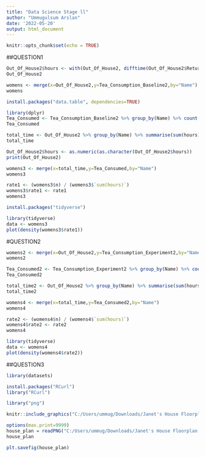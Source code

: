 ---
title: "Data Science Stage ll"
author: "Ummugulsum Arslan"
date: '2022-05-20'
output: html_document
---

```{r setup, include=FALSE}
knitr::opts_chunk$set(echo = TRUE)
```

##QUESTION1
```{r}
Out_Of_House2$hours <- with(Out_Of_House2, difftime(Out_Of_House2$Returned,Out_Of_House2$Left,units="hours") )
Out_Of_House2
```


```{r}
womens <- merge(x=Out_Of_House2,y=Tea_Consumption_Baseline2,by="Name")
womens
```

```{r}
install.packages("data.table", dependencies=TRUE)
```

```{r}
library(dplyr)
Tea_Consumed <- Tea_Consumption_Baseline2 %>% group_by(Name) %>% count()
Tea_Consumed
```


```{r}
total_time <- Out_Of_House2 %>% group_by(Name) %>% summarise(sum(hours))
total_time
```


```{r}
Out_Of_House2$hours <- as.numeric(as.character(Out_Of_House2$hours))
print(Out_Of_House2)
```
```{r}
womens3 <- merge(x=total_time,y=Tea_Consumed,by="Name")
womens3
```
```{r}
rate1 <- (womens3$n) / (womens3$`sum(hours)`)
womens3$rate1 <- rate1
womens3
```
```{r}
install.packages("tidyverse")

```
```{r}
library(tidyverse)
data <- womens3
plot(density(womens3$rate1))
```




  

#QUESTION2
```{r}
womens2 <- merge(x=Out_Of_House2,y=Tea_Consumption_Experiment2,by="Name")
womens2
```
```{r}
Tea_Consumed2 <- Tea_Consumption_Experiment2 %>% group_by(Name) %>% count()
Tea_Consumed2
```
```{r}
total_time2 <- Out_Of_House2 %>% group_by(Name) %>% summarise(sum(hours))
total_time2
```



```{r}
womens4 <- merge(x=total_time,y=Tea_Consumed2,by="Name")
womens4
```
```{r}
rate2 <- (womens4$n) / (womens4$`sum(hours)`)
womens4$rate2 <- rate2
womens4
```
```{r}
library(tidyverse)
data <- womens4
plot(density(womens4$rate2))
```
##QUESTION3

```{r}
library(datasets)
```
```{r}
install.packages("RCurl")
library("RCurl")

library("png")
```
```{r echo=FALSE, out.width='100%'}
knitr::include_graphics("C:/Users/ummug/Downloads/Janet's House Floorplan.png")
```
```{r}
options(max.print=9999)
house_plan = readPNG("C:/Users/ummug/Downloads/Janet's House Floorplan.png", native = FALSE, info = FALSE)
house_plan 

```
```{r}
plt.savefig(house_plan)
```





